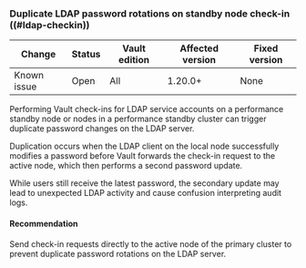 ### Duplicate LDAP password rotations on standby node check-in ((#ldap-checkin))

<!-- BEGIN: Vault:=v1.20.x -->

| Change      | Status   | Vault edition | Affected version | Fixed version
| ----------- | -------- | ------------- | ---------------- | -------------
| Known issue | Open     | All           | 1.20.0+          | None

<!-- END: Vault:=v1.20.x -->

Performing Vault check-ins for LDAP service accounts on a performance standby
node or nodes in a performance standby cluster can trigger duplicate password
changes on the LDAP server.

Duplication occurs when the LDAP client on the local node successfully modifies
a password before Vault forwards the check-in request to the active node, which
then performs a second password update.

While users still receive the latest password, the secondary update may lead to
unexpected LDAP activity and cause confusion interpreting audit logs.

#### Recommendation

Send check-in requests directly to the active node of the primary cluster to
prevent duplicate password rotations on the LDAP server.

